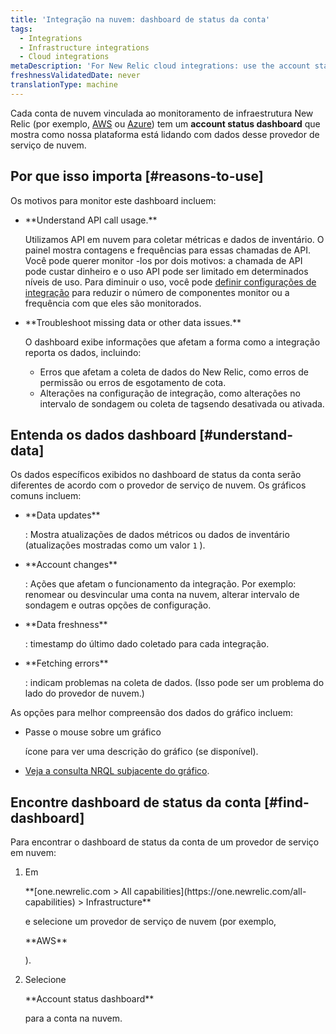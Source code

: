 ```yaml
---
title: 'Integração na nuvem: dashboard de status da conta'
tags:
  - Integrations
  - Infrastructure integrations
  - Cloud integrations
metaDescription: 'For New Relic cloud integrations: use the account status dashboard to understand how your cloud service is using APIs and transmitting data.'
freshnessValidatedDate: never
translationType: machine
---
```


Cada conta de nuvem vinculada ao monitoramento de infraestrutura New Relic (por exemplo, [AWS](/docs/integrations/amazon-integrations/get-started/connect-aws-infrastructure) ou [Azure](/docs/integrations/microsoft-azure-integrations/getting-started/introduction-azure-monitoring-integrations)) tem um <DNT>**account status dashboard**</DNT> que mostra como nossa plataforma está lidando com dados desse provedor de serviço de nuvem.

## Por que isso importa [#reasons-to-use]

Os motivos para monitor este dashboard incluem:

* <DNT>
    **Understand API call usage.**
  </DNT>

  Utilizamos API em nuvem para coletar métricas e dados de inventário. O painel mostra contagens e frequências para essas chamadas de API. Você pode querer monitor -los por dois motivos: a chamada de API pode custar dinheiro e o uso API pode ser limitado em determinados níveis de uso. Para diminuir o uso, você pode [definir configurações de integração](/docs/integrations/new-relic-integrations/getting-started/configure-polling-frequency-data-collection-cloud-integrations) para reduzir o número de componentes monitor ou a frequência com que eles são monitorados.

* <DNT>
    **Troubleshoot missing data or other data issues.**
  </DNT>

  O dashboard exibe informações que afetam a forma como a integração reporta os dados, incluindo:

  * Erros que afetam a coleta de dados do New Relic, como erros de permissão ou erros de esgotamento de cota.
  * Alterações na configuração de integração, como alterações no intervalo de sondagem ou coleta de tagsendo desativada ou ativada.

## Entenda os dados dashboard [#understand-data]

Os dados específicos exibidos no dashboard de status da conta serão diferentes de acordo com o provedor de serviço de nuvem. Os gráficos comuns incluem:

* <DNT>
    **Data updates**
  </DNT>

  : Mostra atualizações de dados métricos ou dados de inventário (atualizações mostradas como um valor `1` ).

* <DNT>
    **Account changes**
  </DNT>

  : Ações que afetam o funcionamento da integração. Por exemplo: renomear ou desvincular uma conta na nuvem, alterar intervalo de sondagem e outras opções de configuração.

* <DNT>
    **Data freshness**
  </DNT>

  : timestamp do último dado coletado para cada integração.

* <DNT>
    **Fetching errors**
  </DNT>

  : indicam problemas na coleta de dados. (Isso pode ser um problema do lado do provedor de nuvem.)

As opções para melhor compreensão dos dados do gráfico incluem:

* Passe o mouse sobre um gráfico

  <Icon name="fe-help-circle"/>

  ícone para ver uma descrição do gráfico (se disponível).

* [Veja a consulta NRQL subjacente do gráfico](/docs/new-relic-solutions/new-relic-one/introduction-new-relic-platform).

## Encontre dashboard de status da conta [#find-dashboard]

Para encontrar o dashboard de status da conta de um provedor de serviço em nuvem:

1. Em

   <DNT>
     **[one.newrelic.com > All capabilities](https://one.newrelic.com/all-capabilities) > Infrastructure**
   </DNT>

   e selecione um provedor de serviço de nuvem (por exemplo,

   <DNT>
     **AWS**
   </DNT>

   ).

2. Selecione

   <DNT>
     **Account status dashboard**
   </DNT>

   para a conta na nuvem.
